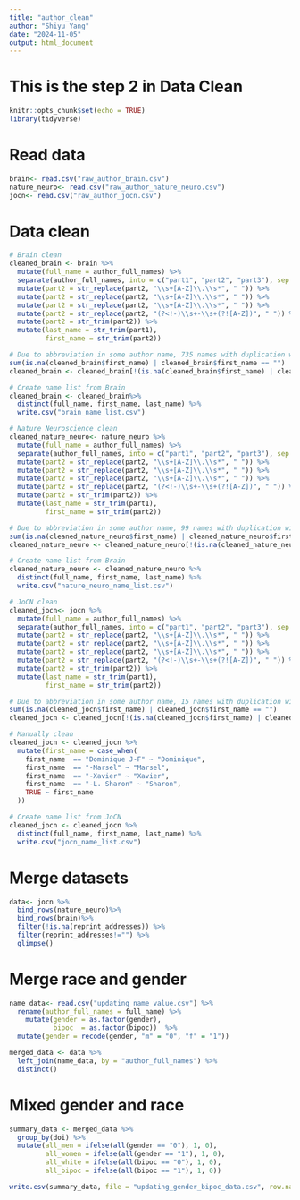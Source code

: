```yaml
---
title: "author_clean"
author: "Shiyu Yang"
date: "2024-11-05"
output: html_document
---
```


# This is the step 2 in Data Clean
```r
knitr::opts_chunk$set(echo = TRUE)
library(tidyverse)
```

# Read data
```r
brain<- read.csv("raw_author_brain.csv")
nature_neuro<- read.csv("raw_author_nature_neuro.csv")
jocn<- read.csv("raw_author_jocn.csv")
```

# Data clean
```r
# Brain clean
cleaned_brain <- brain %>%
  mutate(full_name = author_full_names) %>% 
  separate(author_full_names, into = c("part1", "part2", "part3"), sep = ",", fill = "right") %>%
  mutate(part2 = str_replace(part2, "\\s+[A-Z]\\.\\s*", " ")) %>% 
  mutate(part2 = str_replace(part2, "\\s+[A-Z]\\.\\s*", " ")) %>% 
  mutate(part2 = str_replace(part2, "\\s+[A-Z]\\.\\s*", " ")) %>% 
  mutate(part2 = str_replace(part2, "(?<!-)\\s+-\\s+(?![A-Z])", " ")) %>%
  mutate(part2 = str_trim(part2)) %>%
  mutate(last_name = str_trim(part1),
         first_name = str_trim(part2))

# Due to abbreviation in some author name, 735 names with duplication will be removed in the dataset
sum(is.na(cleaned_brain$first_name) | cleaned_brain$first_name == "")
cleaned_brain <- cleaned_brain[!(is.na(cleaned_brain$first_name) | cleaned_brain$first_name == ""), ]

# Create name list from Brain
cleaned_brain <- cleaned_brain%>% 
  distinct(full_name, first_name, last_name) %>% 
  write.csv("brain_name_list.csv")
```

```r
# Nature Neuroscience clean
cleaned_nature_neuro<- nature_neuro %>%
  mutate(full_name = author_full_names) %>% 
  separate(author_full_names, into = c("part1", "part2", "part3"), sep = ",", fill = "right") %>%
  mutate(part2 = str_replace(part2, "\\s+[A-Z]\\.\\s*", " ")) %>% 
  mutate(part2 = str_replace(part2, "\\s+[A-Z]\\.\\s*", " ")) %>% 
  mutate(part2 = str_replace(part2, "\\s+[A-Z]\\.\\s*", " ")) %>% 
  mutate(part2 = str_replace(part2, "(?<!-)\\s+-\\s+(?![A-Z])", " ")) %>%
  mutate(part2 = str_trim(part2)) %>%
  mutate(last_name = str_trim(part1),
         first_name = str_trim(part2))

# Due to abbreviation in some author name, 99 names with duplication will be removed in the dataset
sum(is.na(cleaned_nature_neuro$first_name) | cleaned_nature_neuro$first_name == "")
cleaned_nature_neuro <- cleaned_nature_neuro[!(is.na(cleaned_nature_neuro$first_name) | cleaned_nature_neuro$first_name == ""), ]

# Create name list from Brain
cleaned_nature_neuro <- cleaned_nature_neuro %>% 
  distinct(full_name, first_name, last_name) %>% 
  write.csv("nature_neuro_name_list.csv")
```

```r
# JoCN clean
cleaned_jocn<- jocn %>%
  mutate(full_name = author_full_names) %>% 
  separate(author_full_names, into = c("part1", "part2", "part3"), sep = ",", fill = "right") %>%
  mutate(part2 = str_replace(part2, "\\s+[A-Z]\\.\\s*", " ")) %>% 
  mutate(part2 = str_replace(part2, "\\s+[A-Z]\\.\\s*", " ")) %>% 
  mutate(part2 = str_replace(part2, "\\s+[A-Z]\\.\\s*", " ")) %>% 
  mutate(part2 = str_replace(part2, "(?<!-)\\s+-\\s+(?![A-Z])", " ")) %>%
  mutate(part2 = str_trim(part2)) %>%
  mutate(last_name = str_trim(part1),
         first_name = str_trim(part2))

# Due to abbreviation in some author name, 15 names with duplication will be removed in the dataset
sum(is.na(cleaned_jocn$first_name) | cleaned_jocn$first_name == "")
cleaned_jocn <- cleaned_jocn[!(is.na(cleaned_jocn$first_name) | cleaned_jocn$first_name == ""), ]

# Manually clean
cleaned_jocn <- cleaned_jocn %>%
  mutate(first_name = case_when(
    first_name  == "Dominique J-F" ~ "Dominique",
    first_name  == "-Marsel" ~ "Marsel",
    first_name  == "-Xavier" ~ "Xavier",
    first_name  == "-L. Sharon" ~ "Sharon",
    TRUE ~ first_name  
  )) 

# Create name list from JoCN
cleaned_jocn <- cleaned_jocn %>% 
  distinct(full_name, first_name, last_name) %>% 
  write.csv("jocn_name_list.csv")
```
# Merge datasets
```r
data<- jocn %>% 
  bind_rows(nature_neuro)%>% 
  bind_rows(brain)%>%
  filter(!is.na(reprint_addresses)) %>%   
  filter(reprint_addresses!="") %>% 
  glimpse()
```
# Merge race and gender
```r
name_data<- read.csv("updating_name_value.csv") %>% 
  rename(author_full_names = full_name) %>% 
    mutate(gender = as.factor(gender),
           bipoc  = as.factor(bipoc))  %>% 
  mutate(gender = recode(gender, "m" = "0", "f" = "1"))

merged_data <- data %>%
  left_join(name_data, by = "author_full_names") %>% 
  distinct()
```
# Mixed gender and race
```r
summary_data <- merged_data %>%
  group_by(doi) %>%
  mutate(all_men = ifelse(all(gender == "0"), 1, 0),
         all_women = ifelse(all(gender == "1"), 1, 0),
         all_white = ifelse(all(bipoc == "0"), 1, 0),
         all_bipoc = ifelse(all(bipoc == "1"), 1, 0))
```

```r
write.csv(summary_data, file = "updating_gender_bipoc_data.csv", row.names = FALSE)
```
